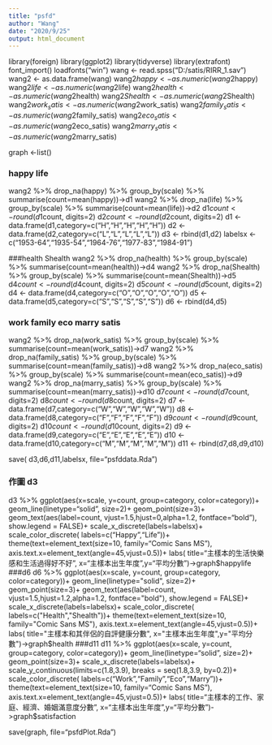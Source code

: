 ```yaml
---
title: "psfd"
author: "Wang"
date: "2020/9/25"
output: html_document
---
```


library(foreign)
library(ggplot2)
library(tidyverse)
library(extrafont)
font_import()
loadfonts("win")
wang <- read.spss("D:/satis/RIRR_1.sav")
wang2 <- as.data.frame(wang)
wang2$happy <- as.numeric(wang2$happy)
wang2$life <- as.numeric(wang2$life)
wang2$health <- as.numeric(wang2$health)
wang2$Shealth <- as.numeric(wang2$Shealth)
wang2$work_satis <- as.numeric(wang2$work_satis)
wang2$family_satis <- as.numeric(wang2$family_satis)
wang2$eco_satis <- as.numeric(wang2$eco_satis)
wang2$marry_satis <- as.numeric(wang2$marry_satis)

  
graph <-list()

### happy life
wang2 %>%
  drop_na(happy) %>% 
  group_by(scale) %>%
  summarise(count=mean(happy))->d1
wang2 %>%
  drop_na(life) %>% 
  group_by(scale) %>%
  summarise(count=mean(life))->d2
d1$count <- round(d1$count, digits=2)
d2$count <- round(d2$count, digits=2)
d1 <- data.frame(d1,category=c("H","H","H","H","H"))
d2 <- data.frame(d2,category=c("L","L","L","L","L"))
d3 <- rbind(d1,d2)
labelsx <- c("1953-64","1935-54","1964-76","1977-83","1984-91")

###health Shealth
wang2 %>%
  drop_na(health) %>% 
  group_by(scale) %>%
  summarise(count=mean(health))->d4
wang2 %>%
  drop_na(Shealth) %>% 
  group_by(scale) %>%
  summarise(count=mean(Shealth))->d5
d4$count <- round(d4$count, digits=2)
d5$count <- round(d5$count, digits=2)
d4 <- data.frame(d4,category=c("O","O","O","O","O"))
d5 <- data.frame(d5,category=c("S","S","S","S","S"))
d6 <- rbind(d4,d5)

### work family eco marry satis
wang2 %>%
  drop_na(work_satis) %>% 
  group_by(scale) %>%
  summarise(count=mean(work_satis))->d7
wang2 %>%
  drop_na(family_satis) %>% 
  group_by(scale) %>%
  summarise(count=mean(family_satis))->d8
wang2 %>%
  drop_na(eco_satis) %>% 
  group_by(scale) %>%
  summarise(count=mean(eco_satis))->d9
wang2 %>%
  drop_na(marry_satis) %>% 
  group_by(scale) %>%
  summarise(count=mean(marry_satis))->d10
d7$count <- round(d7$count, digits=2)
d8$count <- round(d8$count, digits=2)
d7 <- data.frame(d7,category=c("W","W","W","W","W"))
d8 <- data.frame(d8,category=c("F","F","F","F","F"))
d9$count <- round(d9$count, digits=2)
d10$count <- round(d10$count, digits=2)
d9 <- data.frame(d9,category=c("E","E","E","E","E"))
d10 <- data.frame(d10,category=c("M","M","M","M","M"))
d11 <- rbind(d7,d8,d9,d10)

save(
  d3,d6,d11,labelsx,
  file="psfddata.Rda")

### 作圖 d3
d3 %>%
  ggplot(aes(x=scale, y=count, group=category, color=category))+
  geom_line(linetype="solid", size=2)+
  geom_point(size=3)+
  geom_text(aes(label=count,
    vjust=1.5,hjust=0,alpha=1.2,
    fontface="bold"),
    show.legend = FALSE)+
  scale_x_discrete(labels=labelsx)+
  scale_color_discrete(
  labels=c("Happy","Life"))+
  theme(text=element_text(size=10, family="Comic Sans MS"),
  axis.text.x=element_text(angle=45,vjust=0.5))+
  labs(
    title="主樣本的生活快樂感和生活過得好不好",
    x="主樣本出生年度",y="平均分數")->graph$happylife
###d6 
d6 %>%
  ggplot(aes(x=scale, y=count, group=category, color=category))+
  geom_line(linetype="solid", size=2)+
  geom_point(size=3)+
  geom_text(aes(label=count,
    vjust=1.5,hjust=1.2,alpha=1.2,
    fontface="bold"),
    show.legend = FALSE)+
  scale_x_discrete(labels=labelsx)+
  scale_color_discrete(
  labels=c("Health","Shealth"))+
  theme(text=element_text(size=10, family="Comic Sans MS"),
  axis.text.x=element_text(angle=45,vjust=0.5))+
  labs(
    title="主樣本和其伴侶的自評健康分數",
    x="主樣本出生年度",y="平均分數")->graph$health
###d11
d11 %>%
  ggplot(aes(x=scale, y=count, group=category, color=category))+
  geom_line(linetype="solid", size=2)+
  geom_point(size=3)+
  scale_x_discrete(labels=labelsx)+
  scale_y_continuous(limits=c(1.8,3.9),
  breaks = seq(1.8,3.9, by=0.2))+
  scale_color_discrete(
  labels=c("Work","Family","Eco","Marry"))+
  theme(text=element_text(size=10, family="Comic Sans MS"),
  axis.text.x=element_text(angle=45,vjust=0.5))+
  labs(
    title="主樣本的工作、家庭、經濟、婚姻滿意度分數",
    x="主樣本出生年度",y="平均分數")->graph$satisfaction
    
save(graph, file="psfdPlot.Rda")